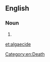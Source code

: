 ==English==

===Noun===
{{en-noun}}

# {{alternative spelling of|algicide}}

[[et:algaecide]]
[[Category:en:Death]]